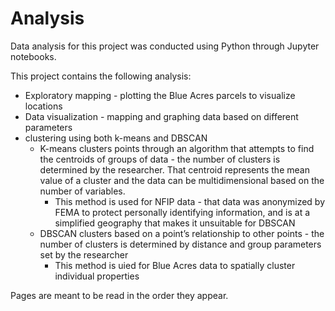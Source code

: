 # Analysis

Data analysis for this project was conducted using Python through Jupyter notebooks.

This project contains the following analysis: 

* Exploratory mapping - plotting the Blue Acres parcels to visualize locations
* Data visualization - mapping and graphing data based on different parameters 
* clustering using both k-means and DBSCAN
    + K-means clusters points through an algorithm that attempts to find the centroids of groups of data - the number of clusters is determined by the researcher. That centroid represents the mean value of a cluster and the data can be multidimensional based on the number of variables.
        - This method is used for NFIP data - that data was anonymized by FEMA to protect personally identifying information, and is at a simplified geography that makes it unsuitable for DBSCAN
    + DBSCAN clusters based on a point's relationship to other points - the number of clusters is determined by distance and group parameters set by the researcher
        - This method is uied for Blue Acres data to spatially cluster individual properties

Pages are meant to be read in the order they appear.

